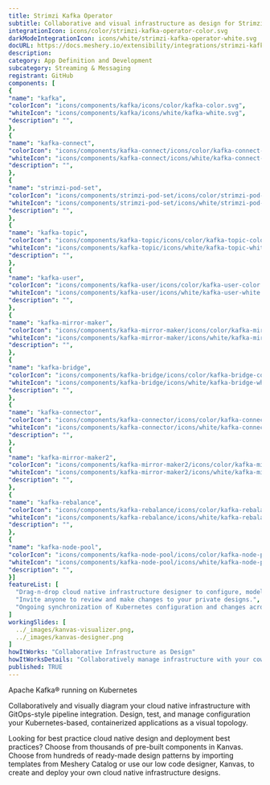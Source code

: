 ```yaml
---
title: Strimzi Kafka Operator
subtitle: Collaborative and visual infrastructure as design for Strimzi Kafka Operator
integrationIcon: icons/color/strimzi-kafka-operator-color.svg
darkModeIntegrationIcon: icons/white/strimzi-kafka-operator-white.svg
docURL: https://docs.meshery.io/extensibility/integrations/strimzi-kafka-operator
description: 
category: App Definition and Development
subcategory: Streaming & Messaging
registrant: GitHub
components: [
{
"name": "kafka",
"colorIcon": "icons/components/kafka/icons/color/kafka-color.svg",
"whiteIcon": "icons/components/kafka/icons/white/kafka-white.svg",
"description": "",
},
{
"name": "kafka-connect",
"colorIcon": "icons/components/kafka-connect/icons/color/kafka-connect-color.svg",
"whiteIcon": "icons/components/kafka-connect/icons/white/kafka-connect-white.svg",
"description": "",
},
{
"name": "strimzi-pod-set",
"colorIcon": "icons/components/strimzi-pod-set/icons/color/strimzi-pod-set-color.svg",
"whiteIcon": "icons/components/strimzi-pod-set/icons/white/strimzi-pod-set-white.svg",
"description": "",
},
{
"name": "kafka-topic",
"colorIcon": "icons/components/kafka-topic/icons/color/kafka-topic-color.svg",
"whiteIcon": "icons/components/kafka-topic/icons/white/kafka-topic-white.svg",
"description": "",
},
{
"name": "kafka-user",
"colorIcon": "icons/components/kafka-user/icons/color/kafka-user-color.svg",
"whiteIcon": "icons/components/kafka-user/icons/white/kafka-user-white.svg",
"description": "",
},
{
"name": "kafka-mirror-maker",
"colorIcon": "icons/components/kafka-mirror-maker/icons/color/kafka-mirror-maker-color.svg",
"whiteIcon": "icons/components/kafka-mirror-maker/icons/white/kafka-mirror-maker-white.svg",
"description": "",
},
{
"name": "kafka-bridge",
"colorIcon": "icons/components/kafka-bridge/icons/color/kafka-bridge-color.svg",
"whiteIcon": "icons/components/kafka-bridge/icons/white/kafka-bridge-white.svg",
"description": "",
},
{
"name": "kafka-connector",
"colorIcon": "icons/components/kafka-connector/icons/color/kafka-connector-color.svg",
"whiteIcon": "icons/components/kafka-connector/icons/white/kafka-connector-white.svg",
"description": "",
},
{
"name": "kafka-mirror-maker2",
"colorIcon": "icons/components/kafka-mirror-maker2/icons/color/kafka-mirror-maker2-color.svg",
"whiteIcon": "icons/components/kafka-mirror-maker2/icons/white/kafka-mirror-maker2-white.svg",
"description": "",
},
{
"name": "kafka-rebalance",
"colorIcon": "icons/components/kafka-rebalance/icons/color/kafka-rebalance-color.svg",
"whiteIcon": "icons/components/kafka-rebalance/icons/white/kafka-rebalance-white.svg",
"description": "",
},
{
"name": "kafka-node-pool",
"colorIcon": "icons/components/kafka-node-pool/icons/color/kafka-node-pool-color.svg",
"whiteIcon": "icons/components/kafka-node-pool/icons/white/kafka-node-pool-white.svg",
"description": "",
}]
featureList: [
  "Drag-n-drop cloud native infrastructure designer to configure, model, and deploy your workloads.",
  "Invite anyone to review and make changes to your private designs.",
  "Ongoing synchronization of Kubernetes configuration and changes across any number of clusters."
]
workingSlides: [
  ../_images/kanvas-visualizer.png,
  ../_images/kanvas-designer.png
]
howItWorks: "Collaborative Infrastructure as Design"
howItWorksDetails: "Collaboratively manage infrastructure with your coworkers synchronously sharing the same designs."
published: TRUE
---
```

<p>
Apache Kafka® running on Kubernetes
</p>
<p>
    Collaboratively and visually diagram your cloud native infrastructure with GitOps-style pipeline integration. Design, test, and manage configuration your Kubernetes-based, containerized applications as a visual topology.
</p>
<p>
    Looking for best practice cloud native design and deployment best practices? Choose from thousands of pre-built components in Kanvas. Choose from hundreds of ready-made design patterns by importing templates from Meshery Catalog or use our low code designer, Kanvas, to create and deploy your own cloud native infrastructure designs.
</p>
